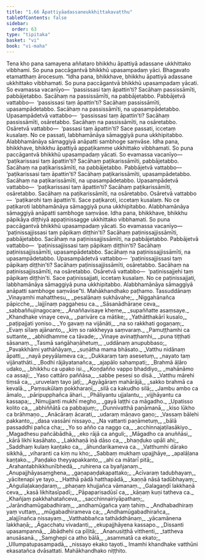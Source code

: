 ```yaml
---
title: "1.66 Āpattiyāadassaneukkhittakavatthu"
tableOfContents: false
sidebar:
  order: 63
type: "tipitaka"
basket: "vi"
book: "vi-maha"
---
```



<DynamicBreadcrumb />

<Division number="130" book="vi-maha">

<Paragraph number="545" book="vi-maha">
Tena kho pana samayena aññataro bhikkhu āpattiyā adassane ukkhittako vibbhami. So puna paccāgantvā bhikkhū upasampadaṃ yāci. Bhagavato etamatthaṃ ārocesuṃ.
</Paragraph>

<Paragraph number="546" book="vi-maha">
“Idha pana, bhikkhave, bhikkhu āpattiyā adassane ukkhittako vibbhamati. So puna paccāgantvā bhikkhū upasampadaṃ yācati. So evamassa vacanīyo—  ‘passissasi taṃ āpattin’ti? Sacāhaṃ passissāmīti, pabbājetabbo. Sacāhaṃ na passissāmīti, na pabbājetabbo. Pabbājetvā vattabbo—  ‘passissasi taṃ āpattin’ti? Sacāhaṃ passissāmīti, upasampādetabbo. Sacāhaṃ na passissāmīti, na upasampādetabbo. Upasampādetvā vattabbo—  ‘passissasi taṃ āpattin’ti? Sacāhaṃ passissāmīti, osāretabbo. Sacāhaṃ na passissāmīti, na osāretabbo. Osāretvā vattabbo—  ‘passasi taṃ āpattin’ti? Sace passati, iccetaṃ kusalaṃ. No ce passati, labbhamānāya sāmaggiyā puna ukkhipitabbo. Alabbhamānāya sāmaggiyā anāpatti sambhoge saṃvāse.
</Paragraph>

<Paragraph number="547" book="vi-maha">
Idha pana, bhikkhave, bhikkhu āpattiyā appaṭikamme ukkhittako vibbhamati. So puna paccāgantvā bhikkhū upasampadaṃ yācati. So evamassa vacanīyo—  ‘paṭikarissasi taṃ āpattin’ti? Sacāhaṃ paṭikarissāmīti, pabbājetabbo. Sacāhaṃ na paṭikarissāmīti, na pabbājetabbo. Pabbājetvā vattabbo—  ‘paṭikarissasi taṃ āpattin’ti? Sacāhaṃ paṭikarissāmīti, upasampādetabbo. Sacāhaṃ na paṭikarissāmīti, na upasampādetabbo. Upasampādetvā vattabbo—  ‘paṭikarissasi taṃ āpattin’ti? Sacāhaṃ paṭikarissāmīti, osāretabbo. Sacāhaṃ na paṭikarissāmīti, na osāretabbo. Osāretvā vattabbo—  ‘paṭikarohi taṃ āpattin’ti. Sace paṭikaroti, iccetaṃ kusalaṃ. No ce paṭikaroti labbhamānāya sāmaggiyā puna ukkhipitabbo. Alabbhamānāya sāmaggiyā anāpatti sambhoge saṃvāse.
</Paragraph>

<Paragraph number="548" book="vi-maha">
Idha pana, bhikkhave, bhikkhu pāpikāya diṭṭhiyā appaṭinissagge ukkhittako vibbhamati. So puna paccāgantvā bhikkhū upasampadaṃ yācati. So evamassa vacanīyo—  ‘paṭinissajjissasi taṃ pāpikaṃ diṭṭhin’ti? Sacāhaṃ paṭinissajjissāmīti, pabbājetabbo. Sacāhaṃ na paṭinissajjissāmīti, na pabbājetabbo. Pabbājetvā vattabbo—  ‘paṭinissajjissasi taṃ pāpikaṃ diṭṭhin’ti? Sacāhaṃ paṭinissajjissāmīti, upasampādetabbo. Sacāhaṃ na paṭinissajjissāmīti, na upasampādetabbo. Upasampādetvā vattabbo—  ‘paṭinissajjissasi taṃ pāpikaṃ diṭṭhin’ti? Sacāhaṃ paṭinissajjissāmīti, osāretabbo. Sacāhaṃ na paṭinissajjissāmīti, na osāretabbo. Osāretvā vattabbo—  ‘paṭinissajjehi taṃ pāpikaṃ diṭṭhin’ti. Sace paṭinissajjati, iccetaṃ kusalaṃ. No ce paṭinissajjati, labbhamānāya sāmaggiyā puna ukkhipitabbo. Alabbhamānāya sāmaggiyā anāpatti sambhoge saṃvāse”ti.

</Paragraph>
</Division>

<Paragraph number="549" type="center" book="vi-maha">
Mahākhandhako paṭhamo.



</Paragraph>

<Paragraph number="550" type="center" book="vi-maha">
Tassuddānaṃ


</Paragraph>

<Division number="131" book="vi-maha">

<Paragraph number="551" type="verses" book="vi-maha">
_Vinayamhi mahatthesu,_  
_pesalānaṃ sukhāvahe;_  
_Niggahānañca pāpicche,_  
_lajjīnaṃ paggahesu ca._  

</Paragraph>

<Paragraph number="552" type="verses" book="vi-maha">
_Sāsanādhāraṇe ceva,_  
_sabbaññujinagocare;_  
_Anaññavisaye kheme,_  
_supaññatte asaṃsaye._  

</Paragraph>

<Paragraph number="553" type="verses" book="vi-maha">
_Khandhake vinaye ceva,_  
_parivāre ca mātike;_  
_Yathātthakārī kusalo,_  
_paṭipajjati yoniso._  

</Paragraph>

<Paragraph number="554" type="verses" book="vi-maha">
_Yo gavaṃ na vijānāti,_  
_na so rakkhati gogaṇaṃ;_  
_Evaṃ sīlaṃ ajānanto,_  
_kiṃ so rakkheyya saṃvaraṃ._  

</Paragraph>

<Paragraph number="555" type="verses" book="vi-maha">
_Pamuṭṭhamhi ca suttante,_  
_abhidhamme ca tāvade;_  
_Vinaye avinaṭṭhamhi,_  
_puna tiṭṭhati sāsanaṃ._  

</Paragraph>

<Paragraph number="556" type="verses" book="vi-maha">
_Tasmā saṅgāhaṇāhetuṃ,_  
_uddānaṃ anupubbaso;_  
_Pavakkhāmi yathāñāyaṃ,_  
_suṇātha mama bhāsato._  

</Paragraph>

<Paragraph number="557" type="verses" book="vi-maha">
_Vatthu nidānaṃ āpatti,_  
_nayā peyyālameva ca;_  
_Dukkaraṃ taṃ asesetuṃ,_  
_nayato taṃ vijānathāti._  

</Paragraph>

<Paragraph number="558" type="verses" book="vi-maha">
_Bodhi rājāyatanañca,_  
_ajapālo sahampati;_  
_Brahmā āḷāro udako,_  
_bhikkhu ca upako isi._  

</Paragraph>

<Paragraph number="559" type="verses" book="vi-maha">
_Koṇḍañño vappo bhaddiyo,_  
_mahānāmo ca assaji;_  
_Yaso cattāro paññāsa,_  
_sabbe pesesi so disā._  

</Paragraph>

<Paragraph number="560" type="verses" book="vi-maha">
_Vatthu mārehi tiṃsā ca,_  
_uruvelaṃ tayo jaṭī;_  
_Agyāgāraṃ mahārājā,_  
_sakko brahmā ca kevalā._  

</Paragraph>

<Paragraph number="561" type="verses" book="vi-maha">
_Paṃsukūlaṃ pokkharaṇī,_  
_silā ca kakudho silā;_  
_Jambu ambo ca āmalo,_  
_pāripupphañca āhari._  

</Paragraph>

<Paragraph number="562" type="verses" book="vi-maha">
_Phāliyantu ujjalantu,_  
_vijjhāyantu ca kassapa;_  
_Nimujjanti mukhī megho,_  
_gayā laṭṭhi ca māgadho._  

</Paragraph>

<Paragraph number="563" type="verses" book="vi-maha">
_Upatisso kolito ca,_  
_abhiññātā ca pabbajuṃ;_  
_Dunnivatthā paṇāmanā,_  
_kiso lūkho ca brāhmaṇo._  

</Paragraph>

<Paragraph number="564" type="verses" book="vi-maha">
_Anācāraṃ ācarati,_  
_udaraṃ māṇavo gaṇo;_  
_Vassaṃ bālehi pakkanto,_  
_dasa vassāni nissayo._  

</Paragraph>

<Paragraph number="565" type="verses" book="vi-maha">
_Na vattanti paṇāmetuṃ,_  
_bālā passaddhi pañca cha;_  
_Yo so añño ca naggo ca,_  
_acchinnajaṭilasākiyo._  

</Paragraph>

<Paragraph number="566" type="verses" book="vi-maha">
_Magadhesu pañcābādhā,_  
_eko rājā ca aṅguli;_  
_Māgadho ca anuññāsi,_  
_kārā likhi kasāhato._  

</Paragraph>

<Paragraph number="567" type="verses" book="vi-maha">
_Lakkhaṇā iṇā dāso ca,_  
_bhaṇḍuko upāli ahi;_  
_Saddhaṃ kulaṃ kaṇṭako ca,_  
_āhundarikameva ca._  

</Paragraph>

<Paragraph number="568" type="verses" book="vi-maha">
_Vatthumhi dārako sikkhā,_  
_viharanti ca kiṃ nu kho;_  
_Sabbaṃ mukhaṃ upajjhāye,_  
_apalāḷana kaṇṭako._  

</Paragraph>

<Paragraph number="569" type="verses" book="vi-maha">
_Paṇḍako theyyapakkanto,_  
_ahi ca mātarī pitā;_  
_Arahantabhikkhunībhedā,_  
_ruhirena ca byañjanaṃ._  

</Paragraph>

<Paragraph number="570" type="verses" book="vi-maha">
_Anupajjhāyasaṃghena,_  
_gaṇapaṇḍakapattako;_  
_Acīvaraṃ tadubhayaṃ,_  
_yācitenapi ye tayo._  

</Paragraph>

<Paragraph number="571" type="verses" book="vi-maha">
_Hatthā pādā hatthapādā,_  
_kaṇṇā nāsā tadūbhayaṃ;_  
_Aṅguliaḷakaṇḍaraṃ,_  
_phaṇaṃ khujjañca vāmanaṃ._  

</Paragraph>

<Paragraph number="572" type="verses" book="vi-maha">
_Galagaṇḍī lakkhaṇā ceva,_  
_kasā likhitasīpadī;_  
_Pāpaparisadūsī ca,_  
_kāṇaṃ kuṇi tatheva ca._  

</Paragraph>

<Paragraph number="573" type="verses" book="vi-maha">
_Khañjaṃ pakkhahatañceva,_  
_sacchinnairiyāpathaṃ;_  
_Jarāndhamūgabadhiraṃ,_  
_andhamūgañca yaṃ tahiṃ._  

</Paragraph>

<Paragraph number="574" type="verses" book="vi-maha">
_Andhabadhiraṃ yaṃ vuttaṃ,_  
_mūgabadhirameva ca;_  
_Andhamūgabadhirañca,_  
_alajjīnañca nissayaṃ._  

</Paragraph>

<Paragraph number="575" type="verses" book="vi-maha">
_Vatthabbañca tathāddhānaṃ,_  
_yācamānena lakkhaṇā;_  
_Āgacchatu vivadanti,_  
_ekupajjhāyena kassapo._  

</Paragraph>

<Paragraph number="576" type="verses" book="vi-maha">
_Dissanti upasampannā,_  
_ābādhehi ca pīḷitā;_  
_Ananusiṭṭhā vitthenti,_  
_tattheva anusāsanā._  

</Paragraph>

<Paragraph number="577" type="verses" book="vi-maha">
_Saṃghepi ca atho bālā,_  
_asammatā ca ekato;_  
_Ullumpatupasampadā,_  
_nissayo ekako tayoti._  


</Paragraph>
</Division>

<Paragraph number="578" type="center" book="vi-maha">
Imamhi khandhake vatthūni ekasatañca dvāsattati.



</Paragraph>

<Paragraph number="579" type="center" book="vi-maha">
Mahākhandhako niṭṭhito.
</Paragraph>